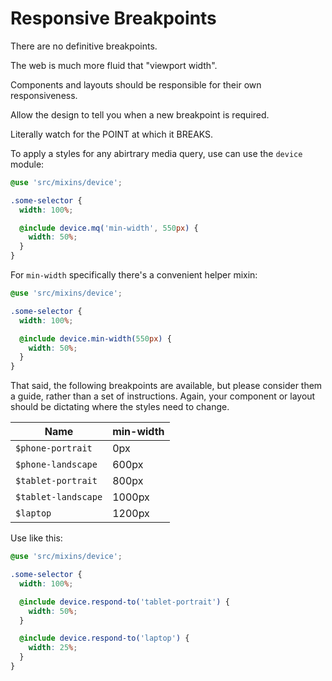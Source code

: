 
<Meta title="Styles | Responsive Breakpoints" />

# Responsive Breakpoints

There are no definitive breakpoints.

The web is much more fluid that "viewport width".

Components and layouts should be responsible for their own responsiveness.

Allow the design to tell you when a new breakpoint is required.

Literally watch for the POINT at which it BREAKS.

To apply a styles for any abirtrary media query, use can use the `device` module:

```scss
@use 'src/mixins/device';

.some-selector {
  width: 100%;

  @include device.mq('min-width', 550px) {
    width: 50%;
  }
}
```

For `min-width` specifically there's a convenient helper mixin:

```scss
@use 'src/mixins/device';

.some-selector {
  width: 100%;

  @include device.min-width(550px) {
    width: 50%;
  }
}
```

That said, the following breakpoints are available, but please consider them a guide, rather than a set of instructions. Again, your component or layout should be dictating where the styles need to change.

Name                | min-width
--------------------|----------
`$phone-portrait`   | 0px
`$phone-landscape`  | 600px
`$tablet-portrait`  | 800px
`$tablet-landscape` | 1000px
`$laptop`           | 1200px

Use like this:

```scss
@use 'src/mixins/device';

.some-selector {
  width: 100%;

  @include device.respond-to('tablet-portrait') {
    width: 50%;
  }

  @include device.respond-to('laptop') {
    width: 25%;
  }
}
```
